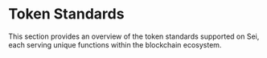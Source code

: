 
# Token Standards

This section provides an overview of the token standards supported on Sei, each serving unique functions within the blockchain ecosystem.

<br/>

<Box mb="md">
  <TokenCard 
    title="Sei Token"
    tooltip="Native token used on Sei for transaction fees and governance."
    details={[
      { label: 'EVM Conversion', content: 'Enter an amount to convert Sei to wei.' },
      { label: 'Cosmos Conversion', content: 'Enter an amount to convert Sei to Cosmos units.' },
    ]}
  />
</Box>

<Divider variant="dashed" color="#9E1F19" />

<Box mt="md" mb="md">
  <TokenCard 
    title="Fungible Tokens"
    tooltip="Interchangeable digital assets supporting ERC20 and CW20 standards."
    details={[
      { label: 'TokenFactory', content: 'Natively integrated with Cosmos modules for efficient queries and high performance.' },
      { label: 'ERC20 Standard', content: 'Defines transferable, interchangeable tokens for EVM-based dApps.' },
      { label: 'CW20 Standard', content: 'Cosmos equivalent of ERC20, providing compatibility with Cosmos-based dApps.' },
      { label: 'Cross-Chain Compatibility', content: 'Supports pointer contracts for seamless cross-chain interaction.' }
    ]}
    referenceGuide={[
      {
        content: "To deploy a pointer contract for cross-chain compatibility, follow these steps using the seid CLI tool.",
      },
      {
        content: "1. Check if a pointer already exists for the token or contract using:",
        command: "seid q evm pointer [type] [pointee] [flags]"
      },
      {
        content: "2. Deploy a new pointer contract linking a CosmWasm contract with an EVM pointer:",
        command: "seid tx evm register-evm-pointer CW20 $CW20_TOKEN_ADDRESS --from=$SENDER --chain-id=pacific-1 --broadcast-mode=block --gas=200000 --fees=5000usei --node=https://rpc.sei-apis.com"
      },
      {
        content: "3. Confirm the pointer registration with:",
        command: "seid query evm pointer [type] [pointee] [flags]"
      },
      {
        content: "Refer to the [Pointer Contracts Documentation](/dev-interoperability/pointer-contracts) for a detailed overview."
      }
    ]}
  />
</Box>

<Divider variant="dashed" color="#9E1F19" />

<Box mt="md" mb="md">
  <TokenCard 
    title="Smart Contract Tokens"
    tooltip="Tokens managed by smart contracts, compatible with ERC20 and CW20 standards."
    details={[
      { label: 'ERC20 Standard', content: 'Fungible token standard for EVM-based chains, supporting token functions.' },
      { label: 'CW20 Standard', content: 'Cosmos counterpart to ERC20, ensuring compatibility with Cosmos dApps.' },
      { label: 'Pointer Contracts', content: 'Enable interaction between CW20 and ERC20 tokens across Cosmos and EVM environments.' },
    ]}
  />
</Box>

<Divider variant="dashed" color="#9E1F19" />

<Box mt="md" mb="md">
  <TokenCard 
    title="NFTs"
    tooltip="Unique digital assets following ERC721 and CW721 standards, with optional royalty features."
    details={[
      { label: 'ERC721 Standard', content: 'Defines unique, non-interchangeable tokens for EVM-based chains.' },
      { label: 'CW721 Standard', content: 'Cosmos equivalent of ERC721, compatible with Cosmos-based dApps.' },
      { label: 'Royalty Standards', content: 'Supports ERC2981 and CW2981, allowing creators to set royalties.' },
      { label: 'Cross-Chain Compatibility', content: 'Pointer contracts facilitate cross-standard interactions for NFTs.' },
    ]}
  />
</Box>

<Divider variant="dashed" color="#9E1F19" />

<Box mt="md">
  <TokenCard 
    title="IBC Tokens"
    tooltip="Tokens bridged from other Cosmos chains via the IBC protocol."
    details={[
      { label: 'IBC Protocol', content: 'Facilitates token transfers between Cosmos chains.' },
      { label: 'Channel Configuration', content: 'Detailed channel information for each network is displayed below.' }
    ]}
  />
</Box>
